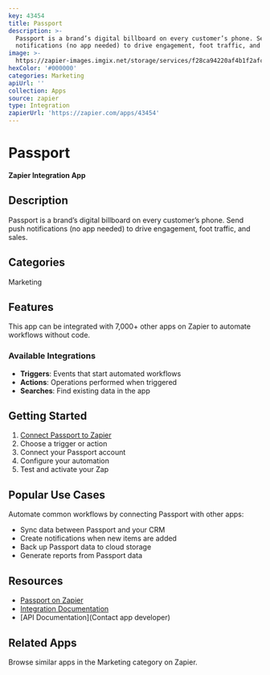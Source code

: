 ```yaml
---
key: 43454
title: Passport
description: >-
  Passport is a brand’s digital billboard on every customer’s phone. Send push
  notifications (no app needed) to drive engagement, foot traffic, and sales.
image: >-
  https://zapier-images.imgix.net/storage/services/f28ca94220af4b1f2afc38312e46eda0.png?auto=format%2Ccompress&ixlib=python-3.0.0&q=50
hexColor: '#000000'
categories: Marketing
apiUrl: ''
collection: Apps
source: zapier
type: Integration
zapierUrl: 'https://zapier.com/apps/43454'
---
```

# Passport

**Zapier Integration App**

## Description

Passport is a brand’s digital billboard on every customer’s phone. Send push notifications (no app needed) to drive engagement, foot traffic, and sales.

## Categories

Marketing

## Features

This app can be integrated with 7,000+ other apps on Zapier to automate workflows without code.

### Available Integrations

- **Triggers**: Events that start automated workflows
- **Actions**: Operations performed when triggered
- **Searches**: Find existing data in the app

## Getting Started

1. [Connect Passport to Zapier](https://zapier.com/apps/43454)
2. Choose a trigger or action
3. Connect your Passport account
4. Configure your automation
5. Test and activate your Zap

## Popular Use Cases

Automate common workflows by connecting Passport with other apps:

- Sync data between Passport and your CRM
- Create notifications when new items are added
- Back up Passport data to cloud storage
- Generate reports from Passport data

## Resources

- [Passport on Zapier](https://zapier.com/apps/43454)
- [Integration Documentation](https://zapier.com/apps/43454/integrations)
- [API Documentation](Contact app developer)

## Related Apps

Browse similar apps in the Marketing category on Zapier.
